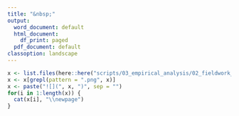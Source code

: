 ```yaml
---
title: "&nbsp;"
output:
  word_document: default
  html_document:
    df_print: paged
  pdf_document: default
classoption: landscape
---
```


```r

x <- list.files(here::here("scripts/03_empirical_analysis/02_fieldwork_2022/01_preparation/"))
x <- x[grepl(pattern = ".png", x)]
x <- paste("![](", x, ")", sep = "")
for(i in 1:length(x)) {
  cat(x[i], "\\newpage")
}

```